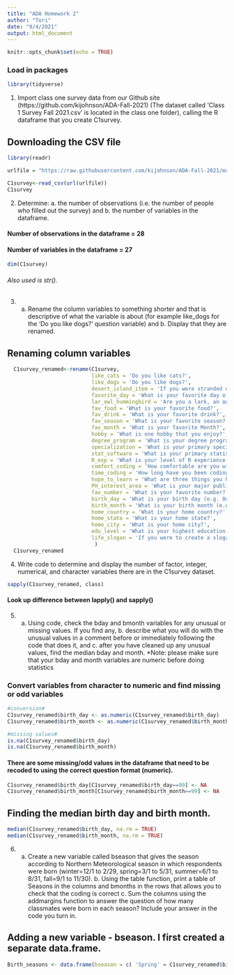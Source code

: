 ---
title: "ADA Homework 2"
author: "Tori"
date: "9/4/2021"
output: html_document
---

```{r setup, include=FALSE}
knitr::opts_chunk$set(echo = TRUE)
```

### Load in packages
```{r}
library(tidyverse)
```

1. Import class one survey data from our Github site (https://github.com/kijohnson/ADA-Fall-2021) (The dataset called ‘Class 1 Survey Fall 2021.csv’ is located in the class one folder), calling the R dataframe that you create C1survey.

## Downloading the CSV file
```{r}
library(readr)

urlfile = "https://raw.githubusercontent.com/kijohnson/ADA-Fall-2021/master/Class%201%20Survey%20Fall%202021.csv"

C1survey<-read_csv(url(urlfile))
C1survey
```

2. Determine: a. the number of observations (i.e. the number of people who filled out the survey) and b. the number of variables in the dataframe.

#### Number of observations in the dataframe = 28
#### Number of variables in the dataframe = 27
```{r}
dim(C1survey) 
```
###### Also used is str().

3. a. Rename the column variables to something shorter and that is descriptive of what the variable is about (for example like_dogs for the ‘Do you like dogs?’ question variable) and b. Display that they are renamed.

## Renaming column variables
```{r}
  C1survey_renamed<-rename(C1survey, 
                           like_cats = 'Do you like cats?',
                           like_dogs = 'Do you like dogs?',
                           desert_island_item = 'If you were stranded on a desert island, what is the one item you want to have with you?',
                           favorite_day = 'What is your favorite day of the week?',
                           lar_owl_hummingbird = 'Are you a lark, an owl, or a hummingbird?',
                           fav_food = 'What is your favorite food?',
                           fav_drink = 'What is your favorite drink?',
                           fav_season = 'What is your favorite season?',
                           fav_month = 'What is your favorite Month?',
                           hobby = 'What is one hobby that you enjoy?',
                           degree_program = 'What is your degree program?',
                           specialization = 'What is your primary specialization?',
                           stat_software = 'What is your primary statistical software?',
                           R_exp = 'What is your level of R experience (1=None, 5=Advanced)?',
                           comfort_coding = 'How comfortable are you with coding?',
                           time_coding = 'How long have you been coding (in years or months)?',
                           hope_to_learn = 'What are three things you hope to learn in this course?',
                           PH_interest_area = 'What is your major public health area of interest (e.g. cancer, heart disease, maternal child health, disparities, etc.)?',
                           fav_number = 'What is your favorite number?',
                           birth_day = 'What is your birth day (e.g. October 28-report 28)?',
                           birth_month = 'What is your birth month (e.g. October 28-report 10)?',
                           home_country = 'What is your home country?',
                           home_state = 'What is your home state?',
                           home_city = 'What is your home city?',
                           edu_level = 'What is your highest education level?',
                           life_slogan = 'If you were to create a slogan for your life, what would the slogan be? (Examples: "Eat, drink, and be merry, for tomorrow, we all die." "Bite off more than you can chew." "There are far better things ahead than any we leave behind.")' 
                            )
  C1survey_renamed
```

4. Write code to determine and display the number of factor, integer, numerical, and character variables there are in the C1survey dataset.

```{r}
sapply(C1survey_renamed, class)
```
#### Look up difference between lapply() and sapply()

5. a. Using code, check the bday and bmonth variables for any unusual or missing values. If you find any, b. describe what you will do with the unusual values in a comment before or immediately following the code that does it, and c. after you have cleaned up any unusual values, find the median bday and month. *Note: please make sure that your bday and month variables are numeric before doing statistics

### Convert variables from character to numeric and find missing or odd variables
```{r}
#conversion#
C1survey_renamed$birth_day <- as.numeric(C1survey_renamed$birth_day)
C1survey_renamed$birth_month <- as.numeric(C1survey_renamed$birth_month)

#missing values#
is.na(C1survey_renamed$birth_day)
is.na(C1survey_renamed$birth_month)
```
#### There are some missing/odd values in the dataframe that need to be recoded to using the correct question format (numeric).
```{r}
C1survey_renamed$birth_day[C1survey_renamed$birth_day==99] <- NA
C1survey_renamed$birth_month[C1survey_renamed$birth_month==99] <- NA
```

## Finding the median birth day and birth month.
```{r}
median(C1survey_renamed$birth_day, na.rm = TRUE)
median(C1survey_renamed$birth_month, na.rm = TRUE)
```

6. a. Create a new variable called bseason that gives the season according to Northern Meteorological season in which respondents were born (winter=12/1 to 2/29, spring=3/1 to 5/31, summer=6/1 to 8/31, fall=9/1 to 11/30). b. Using the table function, print a table of Seasons in the columns and bmonths in the rows that allows you to check that the coding is correct c. Sum the columns using the addmargins function to answer the question of how many classmates were born in each season? Include your answer in the code you turn in.

## Adding a new variable - bseason. I first created a separate data.frame.
```{r}
Birth_seasons <- data.frame(bseason = c( 'Spring' = C1survey_renamed$birth_month[c(11,13,15,21,24)], 'Summer' = C1survey_renamed$birth_month[c(5,7,17,18,24)]))
```

